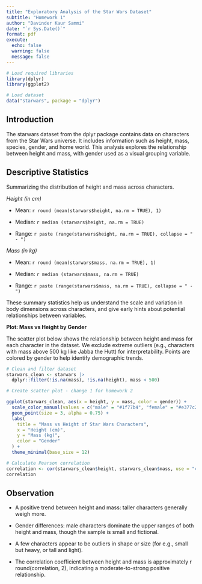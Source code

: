 ```yaml
---
title: "Exploratory Analysis of the Star Wars Dataset"
subtitle: "Homework 1"
author: "Davinder Kaur Sammi"
date: "`r Sys.Date()`"
format: pdf
execute:
  echo: false
  warning: false
  message: false
---
```


```r
# Load required libraries
library(dplyr)
library(ggplot2)

# Load dataset
data("starwars", package = "dplyr")
```

## Introduction

The starwars dataset from the dplyr package contains data on characters from the Star Wars universe. It includes information such as height, mass, species, gender, and home world. This analysis explores the relationship between height and mass, with gender used as a visual grouping variable.

## Descriptive Statistics

Summarizing the distribution of height and mass across characters.

*Height (in cm)*

- Mean: `r round (mean(starwars$height, na.rm = TRUE), 1)`

- Median: `r median (starwars$height, na.rm = TRUE)`

- Range: `r paste (range(starwars$height, na.rm = TRUE), collapse = " - ")`

*Mass (in kg)*

- Mean: `r round (mean(starwars$mass, na.rm = TRUE), 1)`

- Median: `r median (starwars$mass, na.rm = TRUE)`

- Range: `r paste (range(starwars$mass, na.rm = TRUE), collapse = " - ")`

These summary statistics help us understand the scale and variation in body dimensions across characters, and give early hints about potential relationships between variables.

**Plot: Mass vs Height by Gender**

The scatter plot below shows the relationship between height and mass for each character in the dataset. We exclude extreme outliers (e.g., characters with mass above 500 kg like Jabba the Hutt) for interpretability. Points are colored by gender to help identify demographic trends.

```r
# Clean and filter dataset
starwars_clean <- starwars |>
  dplyr::filter(!is.na(mass), !is.na(height), mass < 500)

# Create scatter plot - change 1 for homework 2

ggplot(starwars_clean, aes(x = height, y = mass, color = gender)) +
  scale_color_manual(values = c("male" = "#1f77b4", "female" = "#e377c2", "hermaphrodite" = "#2ca02c", "none" = "grey50", "NA" = "black")) +
  geom_point(size = 3, alpha = 0.75) +
  labs(
    title = "Mass vs Height of Star Wars Characters",
    x = "Height (cm)",
    y = "Mass (kg)",
    color = "Gender"
  ) +
  theme_minimal(base_size = 12)

# Calculate Pearson correlation
correlation <- cor(starwars_clean$height, starwars_clean$mass, use = "complete.obs")
correlation

```

## Observation

- A positive trend between height and mass: taller characters generally weigh more.

- Gender differences: male characters dominate the upper ranges of both height and mass, though the sample is small and fictional.

- A few characters appear to be outliers in shape or size (for e.g., small but heavy, or tall and light).

- The correlation coefficient between height and mass is approximately r round(correlation, 2), indicating a moderate-to-strong positive relationship.

